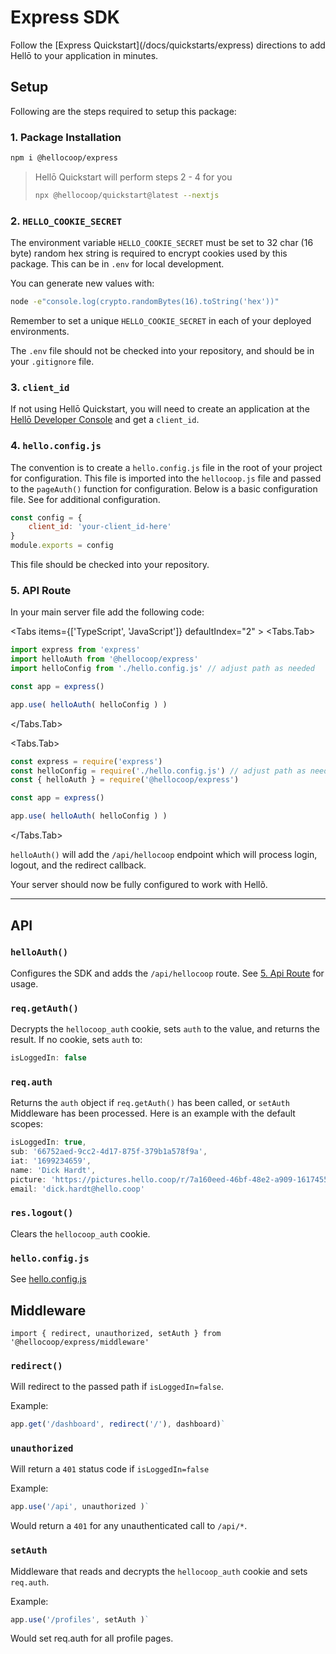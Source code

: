 

# Express SDK

<Callout type="info" emoji="ℹ️">
    Follow the [Express Quickstart](/docs/quickstarts/express) directions to add Hellō to your application in minutes.
</Callout>

## Setup

Following are the steps required to setup this package:

### 1. Package Installation

```sh npm2yarn
npm i @hellocoop/express
```

> Hellō Quickstart will perform steps 2 - 4 for you
> ```sh
> npx @hellocoop/quickstart@latest --nextjs
> ```

### 2. `HELLO_COOKIE_SECRET`

The environment variable `HELLO_COOKIE_SECRET` must be set to 32 char (16 byte) random hex string is required to encrypt cookies used by this package. This can be in `.env` for local development. 

You can generate new values with:
```sh
node -e"console.log(crypto.randomBytes(16).toString('hex'))"
``` 
Remember to set a unique `HELLO_COOKIE_SECRET` in each of your deployed environments.

The `.env` file should not be checked into your repository, and should be in your `.gitignore` file.

### 3. `client_id`

If not using Hellō Quickstart, you will need to create an application at the [Hellō Developer Console](https://console.hello.coop/) and get a `client_id`.

### 4. `hello.config.js`

The convention is to create a `hello.config.js` file in the root of your project for configuration. This file is imported into the `hellocoop.js` file and passed to the `pageAuth()` function for configuration. Below is a basic configuration file. See []() for additional configuration.

```javascript
const config = {
    client_id: 'your-client_id-here'
}
module.exports = config
```
This file should be checked into your repository.

### 5. API Route

In your main server file add the following code:

<Tabs items={['TypeScript', 'JavaScript']} defaultIndex="2" >
  <Tabs.Tab>
```typescript {2-3,7}
import express from 'express'
import helloAuth from '@hellocoop/express'
import helloConfig from './hello.config.js' // adjust path as needed

const app = express()

app.use( helloAuth( helloConfig ) )

```
  </Tabs.Tab>

  <Tabs.Tab>
```javascript {2-3,7}
const express = require('express')
const helloConfig = require('./hello.config.js') // adjust path as needed
const { helloAuth } = require('@hellocoop/express')

const app = express()

app.use( helloAuth( helloConfig ) )
```
  </Tabs.Tab>
</Tabs>

`helloAuth()` will add the `/api/hellocoop` endpoint which will process login, logout, and the redirect callback.


Your server should now be fully configured to work with Hellõ.

----------

## API

### `helloAuth()` 

Configures the SDK and adds the `/api/hellocoop` route. See [5. Api Route](#5-api-route) for usage.

### `req.getAuth()`
Decrypts the `hellocoop_auth` cookie, sets `auth` to the value, and returns the result. If no cookie, sets `auth` to:

```js
isLoggedIn: false
```

### `req.auth`

Returns the `auth` object if `req.getAuth()` has been called, or `setAuth` Middleware has been processed. Here is an example with the default scopes:

```js
isLoggedIn: true,
sub: '66752aed-9cc2-4d17-875f-379b1a578f9a',
iat: '1699234659',
name: 'Dick Hardt',
picture: 'https://pictures.hello.coop/r/7a160eed-46bf-48e2-a909-161745535895.png',
email: 'dick.hardt@hello.coop'
```
### `res.logout()`

Clears the `hellocoop_auth` cookie.

### `hello.config.js`

See [hello.config.js](./config)

## Middleware

`import { redirect, unauthorized, setAuth } from '@hellocoop/express/middleware'`

### `redirect()`

Will redirect to the passed path if `isLoggedIn=false`.

Example:
```js
app.get('/dashboard', redirect('/'), dashboard)`
```
### `unauthorized`

Will return a `401` status code if `isLoggedIn=false`

Example:
```js
app.use('/api', unauthorized )`
```

Would return a `401` for any unauthenticated call to `/api/*`. 

### `setAuth`

Middleware that reads and decrypts the `hellocoop_auth` cookie and sets `req.auth`.

Example:
```js
app.use('/profiles', setAuth )`
```

Would set req.auth for all profile pages.


